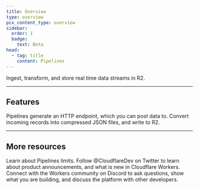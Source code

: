 ```yaml
---
title: Overview
type: overview
pcx_content_type: overview
sidebar:
  order: 1
  badge:
    text: Beta
head:
  - tag: title
    content: Pipelines
---
```



<Description>

Ingest, transform, and store real time data streams in R2.

</Description>

<Plan type="paid" />

***
## Features

<Feature header="HTTP as a source" href="/pipelines/sources/http/">
Pipelines generate an HTTP endpoint, which you can post data to.
</Feature>

<Feature header="R2 as a sink" href="/queues/configuration/dead-letter-queues/">
Convert incoming records into compressed JSON files, and write to R2.
</Feature>

***

## More resources

<CardGrid>

<LinkTitleCard title="Limits" href="/pipelines/reference/limits/" icon="document">
Learn about Pipelines limits.
</LinkTitleCard>

<LinkTitleCard title="@CloudflareDev" href="https://x.com/cloudflaredev" icon="x.com">
Follow @CloudflareDev on Twitter to learn about product announcements, and what is new in Cloudflare Workers.
</LinkTitleCard>

<LinkTitleCard title="Developer Discord" href="https://discord.cloudflare.com" icon="discord">
Connect with the Workers community on Discord to ask questions, show what you are building, and discuss the platform with other developers.
</LinkTitleCard>

</CardGrid>